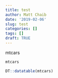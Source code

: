 ```yaml
---
title: test
author: Matt Chaib
date: '2019-02-06'
slug: test
categories: []
tags: []
draft: TRUE
---
```


mtcars
```r
mtcars
```

```r
DT::datatable(mtcars)
```